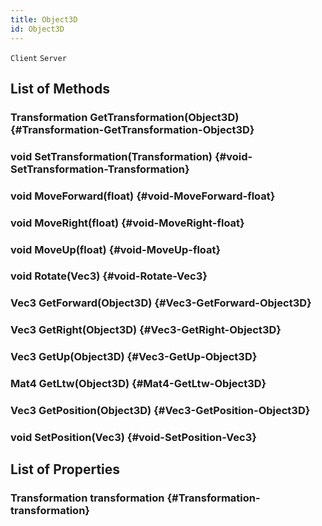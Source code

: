 ```yaml
---
title: Object3D
id: Object3D
---
```

`Client`
`Server`

## List of Methods

### Transformation GetTransformation(Object3D) {#Transformation-GetTransformation-Object3D}

### void SetTransformation(Transformation) {#void-SetTransformation-Transformation}

### void MoveForward(float) {#void-MoveForward-float}

### void MoveRight(float) {#void-MoveRight-float}

### void MoveUp(float) {#void-MoveUp-float}

### void Rotate(Vec3) {#void-Rotate-Vec3}

### Vec3 GetForward(Object3D) {#Vec3-GetForward-Object3D}

### Vec3 GetRight(Object3D) {#Vec3-GetRight-Object3D}

### Vec3 GetUp(Object3D) {#Vec3-GetUp-Object3D}

### Mat4 GetLtw(Object3D) {#Mat4-GetLtw-Object3D}

### Vec3 GetPosition(Object3D) {#Vec3-GetPosition-Object3D}

### void SetPosition(Vec3) {#void-SetPosition-Vec3}

## List of Properties

### Transformation transformation {#Transformation-transformation}

